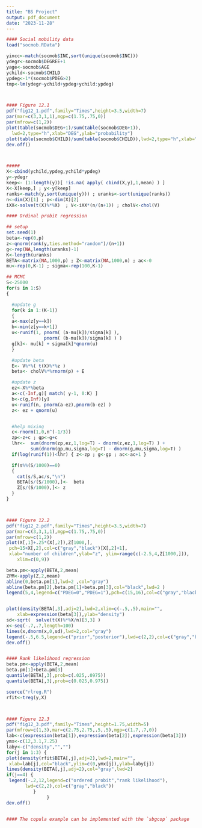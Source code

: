 ```yaml
---
title: "BS Project"
output: pdf_document
date: "2023-11-28"
---
```


```r
#### Social mobility data
load("socmob.RData") 

yincc<-match(socmob$INC,sort(unique(socmob$INC)))
ydegr<-socmob$DEGREE+1
yage<-socmob$AGE
ychild<-socmob$CHILD
ypdeg<-1*(socmob$PDEG>2)
tmp<-lm(ydegr~ychild+ypdeg+ychild:ypdeg)



#### Figure 12.1
pdf("fig12_1.pdf",family="Times",height=3.5,width=7)
par(mar=c(3,3,1,1),mgp=c(1.75,.75,0))
par(mfrow=c(1,2))
plot(table(socmob$DEG+1)/sum(table(socmob$DEG+1)),
  lwd=2,type="h",xlab="DEG",ylab="probability")
plot(table(socmob$CHILD)/sum(table(socmob$CHILD)),lwd=2,type="h",xlab="CHILD",ylab="probability" )
dev.off()



#####
X<-cbind(ychild,ypdeg,ychild*ypdeg)
y<-ydegr
keep<- (1:length(y))[ !is.na( apply( cbind(X,y),1,mean) ) ]
X<-X[keep,] ; y<-y[keep]
ranks<-match(y,sort(unique(y))) ; uranks<-sort(unique(ranks))
n<-dim(X)[1] ; p<-dim(X)[2]
iXX<-solve(t(X)%*%X)  ; V<-iXX*(n/(n+1)) ; cholV<-chol(V)

#### Ordinal probit regression

## setup
set.seed(1)
beta<-rep(0,p) 
z<-qnorm(rank(y,ties.method="random")/(n+1))
g<-rep(NA,length(uranks)-1)
K<-length(uranks)
BETA<-matrix(NA,1000,p) ; Z<-matrix(NA,1000,n) ; ac<-0
mu<-rep(0,K-1) ; sigma<-rep(100,K-1) 

## MCMC
S<-25000
for(s in 1:S) 
{

  #update g 
  for(k in 1:(K-1)) 
  {
  a<-max(z[y==k])
  b<-min(z[y==k+1])
  u<-runif(1, pnorm( (a-mu[k])/sigma[k] ),
              pnorm( (b-mu[k])/sigma[k] ) )
  g[k]<- mu[k] + sigma[k]*qnorm(u)
  }

  #update beta
  E<- V%*%( t(X)%*%z )
  beta<- cholV%*%rnorm(p) + E

  #update z
  ez<-X%*%beta
  a<-c(-Inf,g)[ match( y-1, 0:K) ]
  b<-c(g,Inf)[y]  
  u<-runif(n, pnorm(a-ez),pnorm(b-ez) )
  z<- ez + qnorm(u)


  #help mixing
  c<-rnorm(1,0,n^(-1/3))  
  zp<-z+c ; gp<-g+c
  lhr<-  sum(dnorm(zp,ez,1,log=T) - dnorm(z,ez,1,log=T) ) + 
         sum(dnorm(gp,mu,sigma,log=T) - dnorm(g,mu,sigma,log=T) )
  if(log(runif(1))<lhr) { z<-zp ; g<-gp ; ac<-ac+1 }

  if(s%%(S/1000)==0) 
  { 
    cat(s/S,ac/s,"\n")
    BETA[s/(S/1000),]<-  beta
    Z[s/(S/1000),]<- z
  }
} 



#### Figure 12.2
pdf("fig12_2.pdf",family="Times",height=3.5,width=7)
par(mar=c(3,3,1,1),mgp=c(1.75,.75,0))
par(mfrow=c(1,2))
plot(X[,1]+.25*(X[,2]),Z[1000,],
 pch=15+X[,2],col=c("gray","black")[X[,2]+1],
 xlab="number of children",ylab="z", ylim=range(c(-2.5,4,Z[1000,])),
    xlim=c(0,9))

beta.pm<-apply(BETA,2,mean)
ZPM<-apply(Z,2,mean)
abline(0,beta.pm[1],lwd=2 ,col="gray")
abline(beta.pm[2],beta.pm[1]+beta.pm[3],col="black",lwd=2 )
legend(5,4,legend=c("PDEG=0","PDEG=1"),pch=c(15,16),col=c("gray","black"))


plot(density(BETA[,3],adj=2),lwd=2,xlim=c(-.5,.5),main="",
    xlab=expression(beta[3]),ylab="density")
sd<-sqrt(  solve(t(X)%*%X/n)[3,3] )
x<-seq(-.7,.7,length=100)
lines(x,dnorm(x,0,sd),lwd=2,col="gray")
legend(-.5,6.5,legend=c("prior","posterior"),lwd=c(2,2),col=c("gray","black"),bty="n")
dev.off()


#### Rank likelihood regression 
beta.pm<-apply(BETA,2,mean)
beta.pm[1]+beta.pm[3]
quantile(BETA[,3],prob=c(.025,.0975))
quantile(BETA[,3],prob=c(0.025,0.975))

source("rlreg.R")
rfit<-treg(y,X)



#### Figure 12.3
pdf("fig12_3.pdf",family="Times",height=1.75,width=5) 
par(mfrow=c(1,3),mar=c(2.75,2.75,.5,.5),mgp=c(1.7,.7,0))
lab<-c(expression(beta[1]),expression(beta[2]),expression(beta[3]))
ymx<-c(12,3.1,7.25)
laby<-c("density","","")
for(j in 1:3) {
plot(density(rfit$BETA[,j],adj=2),lwd=2,main="",
 xlab=lab[j],col="black",ylim=c(0,ymx[j]),ylab=laby[j])
lines(density(BETA[,j],adj=2),col="gray",lwd=2)
if(j==4) {
 legend(-.2,12,legend=c("ordered probit","rank likelihood"), 
       lwd=c(2,2),col=c("gray","black"))
          } 
               }
dev.off()


#### The copula example can be implemented with the `sbgcop` package 

```